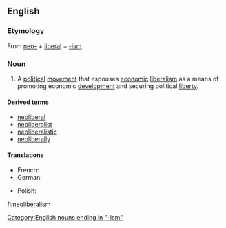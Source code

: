 ==English==
{{wikipedia}}

===Etymology===
From [[neo-]] + [[liberal]] + [[-ism]].

===Noun===
{{en-noun|-}}

# A [[political]] [[movement]] that espouses [[economic]] [[liberalism]] as a means of promoting economic [[development]] and securing political [[liberty]].

====Derived terms====
* [[neoliberal]]
* [[neoliberalist]]
* [[neoliberalistic]]
* [[neoliberally]]

====Translations====
{{trans-top|political movement}}
* French: {{t|fr|néolibéralisme|m}}
* German: {{t|de|Neoliberalismus|m}}
{{trans-mid}}
* Polish: {{t|pl|neoliberalizm|m}}
{{trans-bottom}}

[[Category:English nouns ending in "-ism"]]

[[fi:neoliberalism]]